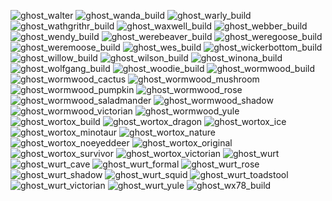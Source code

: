![ghost_walter](https://items.kleientertainment.com/images/DST/ghost_walter/small)
![ghost_wanda_build](https://items.kleientertainment.com/images/DST/ghost_wanda_build/small)
![ghost_warly_build](https://items.kleientertainment.com/images/DST/ghost_warly_build/small)
![ghost_wathgrithr_build](https://items.kleientertainment.com/images/DST/ghost_wathgrithr_build/small)
![ghost_waxwell_build](https://items.kleientertainment.com/images/DST/ghost_waxwell_build/small)
![ghost_webber_build](https://items.kleientertainment.com/images/DST/ghost_webber_build/small)
![ghost_wendy_build](https://items.kleientertainment.com/images/DST/ghost_wendy_build/small)
![ghost_werebeaver_build](https://items.kleientertainment.com/images/DST/ghost_werebeaver_build/small)
![ghost_weregoose_build](https://items.kleientertainment.com/images/DST/ghost_weregoose_build/small)
![ghost_weremoose_build](https://items.kleientertainment.com/images/DST/ghost_weremoose_build/small)
![ghost_wes_build](https://items.kleientertainment.com/images/DST/ghost_wes_build/small)
![ghost_wickerbottom_build](https://items.kleientertainment.com/images/DST/ghost_wickerbottom_build/small)
![ghost_willow_build](https://items.kleientertainment.com/images/DST/ghost_willow_build/small)
![ghost_wilson_build](https://items.kleientertainment.com/images/DST/ghost_wilson_build/small)
![ghost_winona_build](https://items.kleientertainment.com/images/DST/ghost_winona_build/small)
![ghost_wolfgang_build](https://items.kleientertainment.com/images/DST/ghost_wolfgang_build/small)
![ghost_woodie_build](https://items.kleientertainment.com/images/DST/ghost_woodie_build/small)
![ghost_wormwood_build](https://items.kleientertainment.com/images/DST/ghost_wormwood_build/small)
![ghost_wormwood_cactus](https://items.kleientertainment.com/images/DST/ghost_wormwood_cactus/small)
![ghost_wormwood_mushroom](https://items.kleientertainment.com/images/DST/ghost_wormwood_mushroom/small)
![ghost_wormwood_pumpkin](https://items.kleientertainment.com/images/DST/ghost_wormwood_pumpkin/small)
![ghost_wormwood_rose](https://items.kleientertainment.com/images/DST/ghost_wormwood_rose/small)
![ghost_wormwood_saladmander](https://items.kleientertainment.com/images/DST/ghost_wormwood_saladmander/small)
![ghost_wormwood_shadow](https://items.kleientertainment.com/images/DST/ghost_wormwood_shadow/small)
![ghost_wormwood_victorian](https://items.kleientertainment.com/images/DST/ghost_wormwood_victorian/small)
![ghost_wormwood_yule](https://items.kleientertainment.com/images/DST/ghost_wormwood_yule/small)
![ghost_wortox_build](https://items.kleientertainment.com/images/DST/ghost_wortox_build/small)
![ghost_wortox_dragon](https://items.kleientertainment.com/images/DST/ghost_wortox_dragon/small)
![ghost_wortox_ice](https://items.kleientertainment.com/images/DST/ghost_wortox_ice/small)
![ghost_wortox_minotaur](https://items.kleientertainment.com/images/DST/ghost_wortox_minotaur/small)
![ghost_wortox_nature](https://items.kleientertainment.com/images/DST/ghost_wortox_nature/small)
![ghost_wortox_noeyeddeer](https://items.kleientertainment.com/images/DST/ghost_wortox_noeyeddeer/small)
![ghost_wortox_original](https://items.kleientertainment.com/images/DST/ghost_wortox_original/small)
![ghost_wortox_survivor](https://items.kleientertainment.com/images/DST/ghost_wortox_survivor/small)
![ghost_wortox_victorian](https://items.kleientertainment.com/images/DST/ghost_wortox_victorian/small)
![ghost_wurt](https://items.kleientertainment.com/images/DST/ghost_wurt/small)
![ghost_wurt_cave](https://items.kleientertainment.com/images/DST/ghost_wurt_cave/small)
![ghost_wurt_formal](https://items.kleientertainment.com/images/DST/ghost_wurt_formal/small)
![ghost_wurt_rose](https://items.kleientertainment.com/images/DST/ghost_wurt_rose/small)
![ghost_wurt_shadow](https://items.kleientertainment.com/images/DST/ghost_wurt_shadow/small)
![ghost_wurt_squid](https://items.kleientertainment.com/images/DST/ghost_wurt_squid/small)
![ghost_wurt_toadstool](https://items.kleientertainment.com/images/DST/ghost_wurt_toadstool/small)
![ghost_wurt_victorian](https://items.kleientertainment.com/images/DST/ghost_wurt_victorian/small)
![ghost_wurt_yule](https://items.kleientertainment.com/images/DST/ghost_wurt_yule/small)
![ghost_wx78_build](https://items.kleientertainment.com/images/DST/ghost_wx78_build/small)